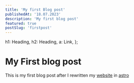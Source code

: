 ```yaml
---
title: 'My first Blog post'
publishedAt: '18.07.2023'
description: 'My first blog post'
featured: true
postSlug: 'firstpost'
---
```


  h1: Heading,
  h2: Heading,
  a: Link,
};

# My First blog post

This is my first blog post after I rewritten my [website](https://wiktrek.xyz/)
in [astro](https://astro.build/)
